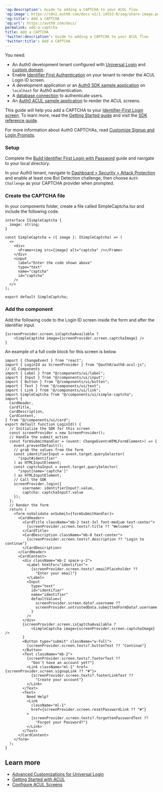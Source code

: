 ---
'og:description': Guide to adding a CAPTCHA to your ACUL flow
'og:image': https://cdn2.auth0.com/docs-v2/1.14553.0/img/share-image.png
'og:title': Add a CAPTCHA
'og:url': https://auth0.com/docs/
permalink: add-a-captcha
title: Add a CAPTCHA
'twitter:description': Guide to adding a CAPTCHA to your ACUL flow
'twitter:title': Add a CAPTCHA
---
<Card title="Before you start">

You need:

* An Auth0 development tenant configured with [Universal Login](/docs/authenticate/login/auth0-universal-login) and [custom domain](/docs/customize/custom-domains).
* Enable [Identifier First Authentication](/docs/authenticate/login/auth0-universal-login/identifier-first) on your tenant to render the ACUL Login ID screen.
* A development application or an [Auth0 SDK sample application](/docs/quickstart/spa/react/interactive) on `localhost` for Auth0 authentication.
* A [database connection](/docs/authenticate/database-connections) to authenticate users.
* An [Auth0 ACUL sample application](https://github.com/auth0-samples/auth0-acul-samples) to render the ACUL screens.

</Card>

This guide will help you add a CAPTCHA to your [Identifier-First Login screen](/docs/customize/login-pages/advanced-customizations/build-user-flows/id-first-login). To learn more, read the [Getting Started guide](/docs/customize/login-pages/advanced-customizations/getting-started) and visit the [SDK reference guide](/docs/customize/login-pages/advanced-customizations/getting-started/sdk-quickstart).

For more information about Auth0 CAPTCHAs, read [Customize Signup and Login Prompts](/docs/secure/attack-protection/bot-detection).

### Setup

Complete the [Build Identifier First Login with Password](/docs/customize/login-pages/advanced-customizations/build-user-flows/id-first-login) guide and navigate to your local directory.

In your Auth0 tenant, navigate to [Dashboard > Security > Attack Protection](https://manage.auth0.com/#/security/attack-protection/bot-detection) and enable at least one <Tooltip tip="Bot Detection: Form of attack protection in which Auth0 blocks suspected bot traffic by enabling a CAPTCHA during the login process." cta="View Glossary" href="/docs/glossary?term=Bot+Detection">Bot Detection</Tooltip> challenge, then choose `Auth Challenge` as your CAPTCHA provider when prompted.

### Create the CAPTCHA file

In your components folder, create a file called SimpleCaptcha.tsx and include the following code.



<Accordion title="Add SimpleCaptcha.tsx">

```tsx lines
interface ISimpleCaptcha {
  image: string;
}

const SimpleCaptcha = ({ image }: ISimpleCaptcha) => (
  <>
    <div>
      <Frame><img src={image} alt="captcha" /></Frame>
    </div>
    <input
      label="Enter the code shown above"
      type="text"
      name="captcha"
      id="captcha"
    />
  </>
);

export default SimpleCaptcha;
```






</Accordion>



### Add the component

Add the following code to the Login ID screen inside the form and after the identifier input.

```tsx lines
{screenProvider.screen.isCaptchaAvailable ?
    <SimpleCaptcha image={screenProvider.screen.captchaImage} />
}
```






An example of a full code block for this screen is below.



<Accordion title="Add a Simple CAPTCHA">

```tsx lines expandable
import { ChangeEvent } from "react";
import { LoginId as ScreenProvider } from "@auth0/auth0-acul-js";
// UI Components
import { Label } from "@/components/ui/label";
import { Input } from "@/components/ui/input";
import { Button } from "@/components/ui/button";
import { Text } from "@/components/ui/text";
import { Link } from "@/components/ui/link";
import SimpleCaptcha from "@/components/ui/simple-captcha";
import {
  CardHeader,
  CardTitle,
  CardDescription,
  CardContent,
} from "@/components/ui/card";
export default function LoginId() {
  // Initialize the SDK for this screen
  const screenProvider = new ScreenProvider();
  // Handle the submit action
  const formSubmitHandler = (event: ChangeEvent<HTMLFormElement>) => {
    event.preventDefault();
    // grab the values from the form
    const identifierInput = event.target.querySelector(
      "input#identifier"
    ) as HTMLInputElement;
    const captchaInput = event.target.querySelector(
      "input[name='captcha']"
    ) as HTMLInputElement;
    // Call the SDK
    screenProvider.login({ 
        username: identifierInput?.value,
        captcha: captchaInput?.value
    });
  };
  // Render the form
  return (
    <form noValidate onSubmit={formSubmitHandler}>
      <CardHeader>
        <CardTitle className="mb-2 text-3xl font-medium text-center">
          {screenProvider.screen.texts?.title ?? "Welcome"}
        </CardTitle>
        <CardDescription className="mb-8 text-center">
          {screenProvider.screen.texts?.description ?? "Login to continue"}
        </CardDescription>
      </CardHeader>
      <CardContent>
        <div className="mb-2 space-y-2">
          <Label htmlFor="identifier">
            {screenProvider.screen.texts?.emailPlaceholder ??
              "Enter your email"}
          </Label>
          <Input
            type="text"
            id="identifier"
            name="identifier"
            defaultValue={
              screenProvider.screen.data?.username ??
              screenProvider.untrustedData.submittedFormData?.username
            }
          />
        </div>
        {screenProvider.screen.isCaptchaAvailable ?
            <SimpleCaptcha image={screenProvider.screen.captchaImage} />
        }
        <Button type="submit" className="w-full">
          {screenProvider.screen.texts?.buttonText ?? "Continue"}
        </Button>
        <Text className="mb-2">
          {screenProvider.screen.texts?.footerText ??
            "Don't have an account yet?"}
          <Link className="ml-1" href={screenProvider.screen.signupLink ?? "#"}>
            {screenProvider.screen.texts?.footerLinkText ??
              "Create your account"}
          </Link>
        </Text>
        <Text>
          Need Help?
          <Link
            className="ml-1"
            href={screenProvider.screen.resetPasswordLink ?? "#"}
          >
            {screenProvider.screen.texts?.forgottenPasswordText ??
              "Forgot your Password?"}
          </Link>
        </Text>
      </CardContent>
    </form>
  );
}
```






</Accordion>



## Learn more

* [Advanced Customizations for Universal Login](/docs/customize/login-pages/advanced-customizations)
* [Getting Started with ACUL](/docs/customize/login-pages/advanced-customizations/getting-started)
* [Configure ACUL Screens](/docs/customize/login-pages/advanced-customizations/getting-started/configure-acul-screens)